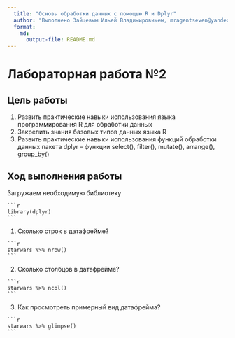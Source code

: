 ```yaml
---
  title: "Основы обработки данных с помощью R и Dplyr"
  author: "Выполнено Зайцевым Ильей Владимировичем, mragentseven@yandex.ru"
  format: 
    md: 
      output-file: README.md
---
```


# Лабораторная работа №2

## Цель работы 

1. Развить практические навыки использования языка программирования R для обработки данных
2. Закрепить знания базовых типов данных языка R
3. Развить практические навыки использования функций обработки данных пакета
dplyr – функции select(), filter(), mutate(), arrange(), group_by()

## Ход выполнения работы

 Загружаем необходимую библиотеку

    ```r
    library(dplyr)
    ```
 
  1. Сколько строк в датафрейме?

    ```r
    starwars %>% nrow()
    ```
 
  2. Сколько столбцов в датафрейме?

    ```r
    starwars %>% ncol()
    ```
    
  3. Как просмотреть примерный вид датафрейма?
  
    ```r
    starwars %>% glimpse()
    ```




